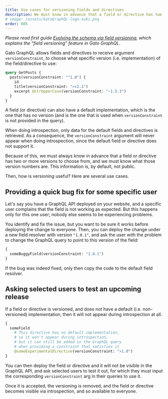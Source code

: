```yaml
---
title: Use cases for versioning fields and directives
description: We must know in advance that a field or directive has two or more versions to choose from, and we must know what those version numbers are. How should the GraphQL API inform the users?
# image: /assets/GatoGraphQL-logo-suki.png
order: 605
---
```


_Please read first guide [Evolving the schema via field versioning](../evolving-the-schema-via-field-versioning/), which explains the "field versioning" feature in Gato GraphQL_.

Gato GraphQL allows fields and directives to receive argument `versionConstraint`, to choose what specific version (i.e. implementation) of the field/directive to use:

```graphql
query GetPosts {
  posts(versionConstraint: "^1.0") {
    id
    title(versionConstraint: ">=2.1")
    excerpt @strUpperCase(versionConstraint: "~1.5.3")
  }
}
```

A field (or directive) can also have a default implementation, which is the one that has no version (and is the one that is used when `versionConstraint` is not provided in the query).

When doing introspection, only data for the default fields and directives is retrieved. As a consequence, the `versionConstraint` argument will never appear when doing introspection, since the default field or directive does not support it.

Because of this, we must always know in advance that a field or directive has two or more versions to choose from, and we must know what those version numbers are. This information is, by default, not public.

Then, how is versioning useful? Here are several use cases.

## Providing a quick bug fix for some specific user

Let's say you have a GraphQL API deployed on your website, and a specific user complains that the field is not working as expected. But this happens only for this one user; nobody else seems to be experiencing problems.

You identify and fix the issue, but you want to be sure it works before deploying the change to everyone. Then, you can deploy the change under a new field resolver with version `"1.0.1"`, and ask the user with the problem to change the GraphQL query to point to this version of the field:

```graphql
{
  someBuggyField(versionConstraint: "1.0.1")
}
```

If the bug was indeed fixed, only then copy the code to the default field resolver.

## Asking selected users to test an upcoming release

If a field or directive is versioned, and does not have a default (i.e. non-versioned) implementation, then it will not appear during introspection at all.

```graphql
{
  someField
    # This directive has no default implementation,
    # so it won't appear during introspection,
    # but it can still be added in the GraphQL query
    # when providing a constraint that satisfies it
    @someExperimentalDirective(versionConstraint: ">1.0")
}
```

You can then deploy the field or directive and it will not be visible in the GraphQL API, and ask selected users to test it out, for which they must input the corresponding `versionConstraint` arg in their queries to use it.

Once it is accepted, the versioning is removed, and the field or directive becomes visible via introspection, and so available to everyone.
